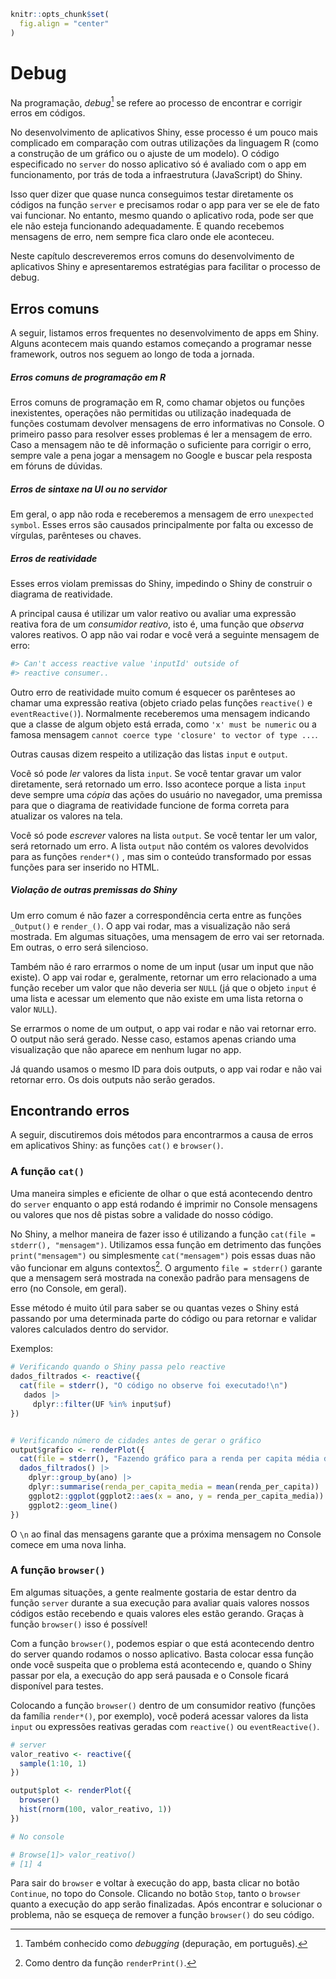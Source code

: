 ```r
knitr::opts_chunk$set(
  fig.align = "center"
)
```

# Debug {#sec-debug}

Na programação, *debug*^[Também conhecido como *debugging* (depuração, em português).] se refere ao processo de encontrar e corrigir erros em códigos. 

No desenvolvimento de aplicativos Shiny, esse processo é um pouco mais complicado em comparação com outras utilizações da linguagem R (como a construção de um gráfico ou o ajuste de um modelo). O código especificado no `server` do nosso aplicativo só é avaliado com o app em funcionamento, por trás de toda a infraestrutura (JavaScript) do Shiny. 

Isso quer dizer que quase nunca conseguimos testar diretamente os códigos na função `server` e precisamos rodar o app para ver se ele de fato vai funcionar. No entanto, mesmo quando o aplicativo roda, pode ser que ele não esteja funcionando adequadamente. E quando recebemos mensagens de erro, nem sempre fica claro onde ele aconteceu.

Neste capítulo descreveremos erros comuns do desenvolvimento de aplicativos Shiny e apresentaremos estratégias para facilitar o processo de debug.

## Erros comuns

A seguir, listamos erros frequentes no desenvolvimento de apps em Shiny. Alguns acontecem mais quando estamos começando a programar nesse framework, outros nos seguem ao longo de toda a jornada.

##### Erros comuns de programação em R {-}

Erros comuns de programação em R, como chamar objetos ou funções inexistentes, operações não permitidas ou utilização inadequada de funções costumam devolver mensagens de erro informativas no Console. O primeiro passo para resolver esses problemas é ler a mensagem de erro. Caso a mensagem não te dê informação o suficiente para corrigir o erro, sempre vale a pena jogar a mensagem no Google e buscar pela resposta em fóruns de dúvidas.

##### Erros de sintaxe na UI ou no servidor {-}

Em geral, o app não roda e receberemos a mensagem de erro `unexpected symbol`. Esses erros são causados principalmente por falta ou excesso de vírgulas, parênteses ou chaves. 

##### Erros de reatividade {-}

Esses erros violam premissas do Shiny, impedindo o Shiny de construir o diagrama de reatividade.

A principal causa é utilizar um valor reativo ou avaliar uma expressão reativa fora de um *consumidor reativo*, isto é, uma função que *observa* valores reativos. O app não vai rodar e você verá a seguinte mensagem de erro:

```r
#> Can't access reactive value 'inputId' outside of
#> reactive consumer..
```

Outro erro de reatividade muito comum é esquecer os parênteses ao chamar uma expressão reativa (objeto criado pelas funções `reactive()` e `eventReactive()`). Normalmente receberemos uma mensagem indicando que a classe de algum objeto está errada, como  `'x' must be numeric` ou a famosa mensagem `cannot coerce type 'closure' to vector of type ...`.

Outras causas dizem respeito a utilização das listas `input` e `output`.

Você só pode *ler* valores da lista `input`. Se você tentar gravar um valor diretamente, será retornado um erro. Isso acontece porque a lista `input` deve sempre uma *cópia* das ações do usuário no navegador, uma premissa para que o diagrama de reatividade funcione de forma correta para atualizar os valores na tela.

Você só pode *escrever* valores na lista `output`. Se você tentar ler um valor, será retornado um erro. A lista `output` não contém os valores devolvidos para as funções `render*()` , mas sim o conteúdo transformado por essas funções para ser inserido no HTML.

##### Violação de outras premissas do Shiny {-}

Um erro comum é não fazer a correspondência certa entre as funções `_Output()` e `render_()`. O app vai rodar, mas a visualização não será mostrada. Em algumas situações, uma mensagem de erro vai ser retornada. Em outras, o erro será silencioso.

Também não é raro errarmos o nome de um input (usar um input que não existe). O app vai rodar e, geralmente, retornar um erro relacionado a uma função receber um valor que não deveria ser `NULL` (já que o objeto `input` é uma lista e acessar um elemento que não existe em uma lista retorna o valor `NULL`).

Se errarmos o nome de um output, o app vai rodar e não vai retornar erro. O output não será gerado. Nesse caso, estamos apenas criando uma visualização que não aparece em nenhum lugar no app.

Já quando usamos o mesmo ID para dois outputs, o app vai rodar e não vai retornar erro. Os dois outputs não serão gerados.

## Encontrando erros

A seguir, discutiremos dois métodos para encontrarmos a causa de erros em aplicativos Shiny: as funções `cat()` e `browser()`.

### A função `cat()`

Uma maneira simples e eficiente de olhar o que está acontecendo dentro do `server` enquanto o app está rodando é imprimir no Console mensagens ou valores que nos dê pistas sobre a validade do nosso código.

No Shiny, a melhor maneira de fazer isso é utilizando a função `cat(file = stderr(), "mensagem")`. Utilizamos essa função em detrimento das funções `print("mensagem")` ou simplesmente `cat("mensagem")` pois essas duas não vão funcionar em alguns contextos^[Como dentro da função `renderPrint()`.]. O argumento `file = stderr()` garante que a mensagem será mostrada na conexão padrão para mensagens de erro (no Console, em geral).

Esse método é muito útil para saber se ou quantas vezes o Shiny está passando por uma determinada parte do código ou para retornar e validar valores calculados dentro do servidor.

Exemplos:

```r
# Verificando quando o Shiny passa pelo reactive
dados_filtrados <- reactive({
  cat(file = stderr(), "O código no observe foi executado!\n")
   dados |> 
     dplyr::filter(UF %in% input$uf)
})


# Verificando número de cidades antes de gerar o gráfico
output$grafico <- renderPlot({
  cat(file = stderr(), "Fazendo gráfico para a renda per capita média de", nrow(dados_filtrados()), "cidades\n")
  dados_filtrados() |> 
    dplyr::group_by(ano) |> 
    dplyr::summarise(renda_per_capita_media = mean(renda_per_capita)) |> 
    ggplot2::ggplot(ggplot2::aes(x = ano, y = renda_per_capita_media)) +
    ggplot2::geom_line()
})
```

O `\n` ao final das mensagens garante que a próxima mensagem no Console comece em uma nova linha.

### A função `browser()`

Em algumas situações, a gente realmente gostaria de estar dentro da função `server` durante a sua execução para avaliar quais valores nossos códigos estão recebendo e quais valores eles estão gerando. Graças à função `browser()` isso é possível!

Com a função `browser()`, podemos espiar o que está acontecendo dentro do server quando rodamos o nosso aplicativo. Basta colocar essa função onde você suspeita que o problema está acontecendo e, quando o Shiny passar por ela, a execução do app será pausada e o Console ficará disponível para testes. 

Colocando a função `browser()` dentro de um consumidor reativo (funções da família `render*()`, por exemplo), você poderá acessar valores da lista `input` ou expressões reativas geradas com `reactive()` ou `eventReactive()`.

```r
# server
valor_reativo <- reactive({
  sample(1:10, 1)
})

output$plot <- renderPlot({
  browser()
  hist(rnorm(100, valor_reativo, 1))
})

```

```r
# No console

# Browse[1]> valor_reativo()
# [1] 4
```

Para sair do `browser` e voltar à execução do app, basta clicar no botão `Continue`, no topo do Console. Clicando no botão `Stop`, tanto o `browser` quanto a execução do app serão finalizadas. Após encontrar e solucionar o problema, não se esqueça de remover a função `browser()` do seu código.
